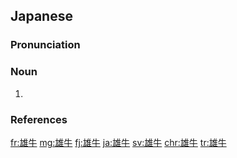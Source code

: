 ==Japanese==
{{ja-kanjitab|お|うし|yomi=k}}

===Pronunciation===
{{ja-pron|おうし|acc=h|acc_ref=NHK|y=k|acc2=a|acc2_ref=NHK}}

===Noun===
{{ja-noun|お.うし|オ.ウシ}}

# {{alternative form of|lang=ja|牡牛|sort=おうし}}

===References===
<references/>

{{catlangcode|ja|Cattle|sort=おうし|Male animals}}

[[fr:雄牛]]
[[mg:雄牛]]
[[fj:雄牛]]
[[ja:雄牛]]
[[sv:雄牛]]
[[chr:雄牛]]
[[tr:雄牛]]